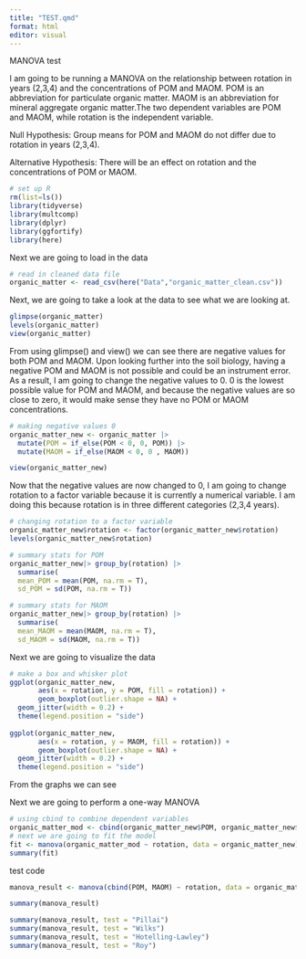 ```yaml
---
title: "TEST.qmd"
format: html
editor: visual
---
```


MANOVA test

I am going to be running a MANOVA on the relationship between rotation in years (2,3,4) and the concentrations of POM and MAOM. POM is an abbreviation for particulate organic matter. MAOM is an abbreviation for mineral aggregate organic matter.The two dependent variables are POM and MAOM, while rotation is the independent variable.

Null Hypothesis: Group means for POM and MAOM do not differ due to rotation in years (2,3,4).

Alternative Hypothesis: There will be an effect on rotation and the concentrations of POM or MAOM.

```r
# set up R 
rm(list=ls())
library(tidyverse)
library(multcomp)
library(dplyr)
library(ggfortify)
library(here)
```

Next we are going to load in the data

```r
# read in cleaned data file 
organic_matter <- read_csv(here("Data","organic_matter_clean.csv"))
```

Next, we are going to take a look at the data to see what we are looking at.

```r
glimpse(organic_matter)
levels(organic_matter)
view(organic_matter)
```

From using glimpse() and view() we can see there are negative values for both POM and MAOM. Upon looking further into the soil biology, having a negative POM and MAOM is not possible and could be an instrument error. As a result, I am going to change the negative values to 0. 0 is the lowest possible value for POM and MAOM, and because the negative values are so close to zero, it would make sense they have no POM or MAOM concentrations.

```r
# making negative values 0
organic_matter_new <- organic_matter |>
  mutate(POM = if_else(POM < 0, 0, POM)) |>
  mutate(MAOM = if_else(MAOM < 0, 0 , MAOM))

view(organic_matter_new)
```

Now that the negative values are now changed to 0, I am going to change rotation to a factor variable because it is currently a numerical variable. I am doing this because rotation is in three different categories (2,3,4 years).

```r
# changing rotation to a factor variable
organic_matter_new$rotation <- factor(organic_matter_new$rotation)
levels(organic_matter_new$rotation)
```

```r
# summary stats for POM 
organic_matter_new|> group_by(rotation) |>
  summarise(
  mean_POM = mean(POM, na.rm = T),
  sd_POM = sd(POM, na.rm = T))

# summary stats for MAOM 
organic_matter_new|> group_by(rotation) |> 
  summarise(
  mean_MAOM = mean(MAOM, na.rm = T),
  sd_MAOM = sd(MAOM, na.rm = T))
```

Next we are going to visualize the data

```r
# make a box and whisker plot
ggplot(organic_matter_new, 
       aes(x = rotation, y = POM, fill = rotation)) +
       geom_boxplot(outlier.shape = NA) +
  geom_jitter(width = 0.2) + 
  theme(legend.position = "side")
 
ggplot(organic_matter_new, 
       aes(x = rotation, y = MAOM, fill = rotation)) +
       geom_boxplot(outlier.shape = NA) +
  geom_jitter(width = 0.2) + 
  theme(legend.position = "side")
```

From the graphs we can see

Next we are going to perform a one-way MANOVA

```r
# using cbind to combine dependent variables
organic_matter_mod <- cbind(organic_matter_new$POM, organic_matter_new$MAOM)
# next we are going to fit the model
fit <- manova(organic_matter_mod ~ rotation, data = organic_matter_new)
summary(fit)

```

test code

```r
manova_result <- manova(cbind(POM, MAOM) ~ rotation, data = organic_matter_new)

summary(manova_result)

summary(manova_result, test = "Pillai")
summary(manova_result, test = "Wilks")
summary(manova_result, test = "Hotelling-Lawley")
summary(manova_result, test = "Roy")
```
